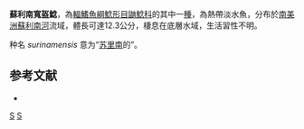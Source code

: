 {{Speciesbox
| status = NE
| status_system = IUCN3.1
| genus = Chasmocranus
| species = surinamensis
| authority = [[Bleeker|Bleeker]], 1862
| synonyms = *''Heptapterus surinamensis'', Bleeker, 1862 
}}

'''蘇利南寬盔鯰'''，為[[輻鰭魚綱|輻鰭魚綱]][[鯰形目|鯰形目]][[鼬鯰科|鼬鯰科]]的其中一[[種|種]]，為熱帶淡水魚，分布於[[南美洲|南美洲]][[蘇利南河|蘇利南河]]流域，體長可達12.3公分，棲息在底層水域，生活習性不明。

种名 ''surinamensis'' 意为“[[苏里南|苏里南]]的”。

==参考文献==
*{{FishBase_species|genus=Chasmocranus|species=surinamensis|year=2015|month=6}}

{{Taxonbar|from=Q5645260}}

[[Category:寬盔鯰屬|S]]
[[Category:1862年描述的鱼类|S]]